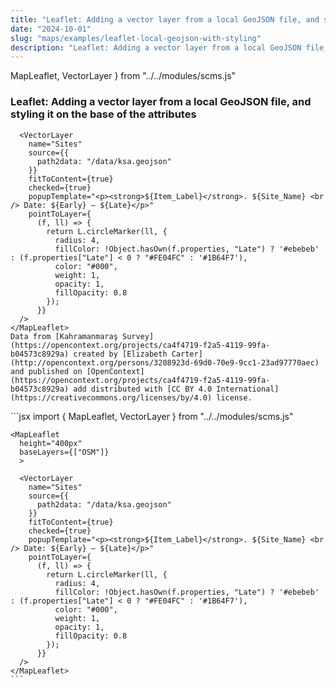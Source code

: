 ```yaml
---
title: "Leaflet: Adding a vector layer from a local GeoJSON file, and styling it on the base of the attributes"
date: "2024-10-01"
slug: "maps/examples/leaflet-local-geojson-with-styling"
description: "Leaflet: Adding a vector layer from a local GeoJSON file, and styling it on the base of the attributes"
---
```


  MapLeaflet,
  VectorLayer
} from "../../modules/scms.js"


### Leaflet: Adding a vector layer from a local GeoJSON file, and styling it on the base of the attributes


<div className="row mt-3 mb-5 border-top border-bottom py-3">
  <div className="col-6">
    <MapLeaflet
      height="400px"
      baseLayers={["OSM"]}
      >
      
      <VectorLayer 
        name="Sites"
        source={{
          path2data: "/data/ksa.geojson"
        }}
        fitToContent={true}
        checked={true}
        popupTemplate="<p><strong>${Item_Label}</strong>. ${Site_Name} <br /> Date: ${Early} — ${Late}</p>"
        pointToLayer={
          (f, ll) => {
            return L.circleMarker(ll, {
              radius: 4,
              fillColor: !Object.hasOwn(f.properties, "Late") ? '#ebebeb' : (f.properties["Late"] < 0 ? "#FE04FC" : '#1B64F7'),
              color: "#000",
              weight: 1,
              opacity: 1,
              fillOpacity: 0.8
            });
          }}
      />
    </MapLeaflet>
    Data from [Kahramanmaraş Survey](https://opencontext.org/projects/ca4f4719-f2a5-4119-99fa-b04573c8929a) created by [Elizabeth Carter](http://opencontext.org/persons/3208923d-69d0-70e9-9cc1-23ad97770aec) and published on [OpenContext](https://opencontext.org/projects/ca4f4719-f2a5-4119-99fa-b04573c8929a) add distributed with [CC BY 4.0 International](https://creativecommons.org/licenses/by/4.0) license.

  </div>
  <div className="col-6">
    ```jsx
    import {
      MapLeaflet,
      VectorLayer
    } from "../../modules/scms.js"

    <MapLeaflet
      height="400px"
      baseLayers={["OSM"]}
      >
      
      <VectorLayer 
        name="Sites"
        source={{
          path2data: "/data/ksa.geojson"
        }}
        fitToContent={true}
        checked={true}
        popupTemplate="<p><strong>${Item_Label}</strong>. ${Site_Name} <br /> Date: ${Early} — ${Late}</p>"
        pointToLayer={
          (f, ll) => {
            return L.circleMarker(ll, {
              radius: 4,
              fillColor: !Object.hasOwn(f.properties, "Late") ? '#ebebeb' : (f.properties["Late"] < 0 ? "#FE04FC" : '#1B64F7'),
              color: "#000",
              weight: 1,
              opacity: 1,
              fillOpacity: 0.8
            });
          }}
      />
    </MapLeaflet>
    ```
  </div>
</div>